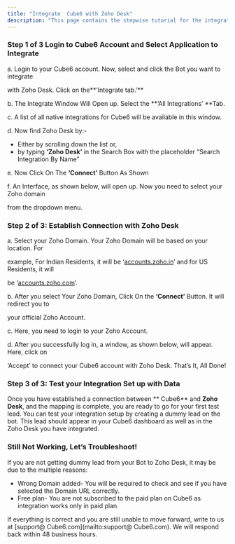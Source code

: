 ```yaml
---
title: "Integrate  Cube6 with Zoho Desk"
description: "This page contains the stepwise tutorial for the integration with  Cube6"
---
```


### **Step 1 of 3 Login to  Cube6 Account and Select Application to Integrate**

a. Login to your  Cube6 account. Now, select and click the Bot you want to integrate

with Zoho Desk. Click on the**‘Integrate tab.’** 

b. The Integrate Window Will Open up. Select the **‘All Integrations’ **Tab.

c. A list of all native integrations for  Cube6 will be available in this window.

d. Now find Zoho Desk by:-

- Either by scrolling down the list or,
- by typing **‘Zoho Desk’** in the Search Box with the placeholder “Search Integration By Name”

e. Now Click On The **‘Connect’** Button As Shown

f. An Interface, as shown below, will open up. Now you need to select your Zoho domain

from the dropdown menu.

### **Step 2 of 3: Establish Connection with Zoho Desk**

a. Select your Zoho Domain. Your Zoho Domain will be based on your location. For

example, For Indian Residents, it will be ‘[accounts.zoho.in](http://accounts.zoho.in)’ and for US Residents, it will

be ‘[accounts.zoho.com](http://accounts.zoho.com)’.

b. After you select Your Zoho Domain, Click On the **‘Connect’** Button. It will redirect you to

your official Zoho Account.

c. Here, you need to login to your Zoho Account.

d. After you successfully log in, a window, as shown below, will appear. Here, click on

‘Accept’ to connect your  Cube6 account with Zoho Desk. That’s It, All Done\!

### **Step 3 of 3: Test your Integration Set up with Data**

Once you have established a connection between ** Cube6** and **Zoho Desk**, and the mapping is complete, you are ready to go for your first test lead. You can test your integration setup by creating a dummy lead on the bot. This lead should appear in your  Cube6 dashboard as well as in the Zoho Desk you have integrated.

### **Still Not Working, Let’s Troubleshoot\!**

If you are not getting dummy lead from your Bot to Zoho Desk, it may be due to the multiple reasons:

- Wrong Domain added- You will be required to check and see if you have selected the Domain URL correctly.
- Free plan- You are not subscribed to the paid plan on  Cube6 as integration works only in paid plan.

If everything is correct and you are still unable to move forward, write to us at [support@ Cube6.com](mailto:support@ Cube6.com). We will respond back within 48 business hours.